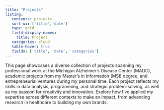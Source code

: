 ```yaml
---
title: "Projects"
listing:
   contents: projects
   sort-ui: ['title','date']
   type: grid
   field-display-names: 
     title: Project
   categories: cloud
   table-hover: true
   fields: ['title', 'date', 'categories']
---
```


This page showcases a diverse collection of projects spanning my professional work at the Michigan Alzheimer’s Disease Center (MADC), academic projects from my Master’s in Information (MSI) degree, and entrepreneurial ventures during my personal time. Each project reflects my skills in data analysis, programming, and strategic problem-solving, as well as my passion for creativity and innovation. Explore how I’ve applied my expertise across different contexts to make an impact, from advancing research in healthcare to building my own brands.